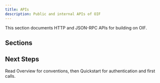```yaml
---
title: APIs
description: Public and internal APIs of OIF
---
```


This section documents HTTP and JSON-RPC APIs for building on OIF.

## Sections

<Cards>
  <Card title="Overview" href="/docs/apis/overview" />
  <Card title="Quickstart" href="/docs/apis/quickstart" />
  <Card title="REST" href="/docs/apis/rest" />
  <Card title="Webhooks" href="/docs/apis/webhooks" />
</Cards>

## Next Steps

Read Overview for conventions, then Quickstart for authentication and first calls.


